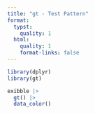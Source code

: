 ```yaml
---
title: "gt - Test Pattern"
format:
  typst:
    quality: 1
  html:
    quality: 1
    format-links: false
---
```


```{=typst}
#set page(margin: 0.5cm)
```

```r
library(dplyr)
library(gt)

exibble |>
  gt() |>
  data_color()

```